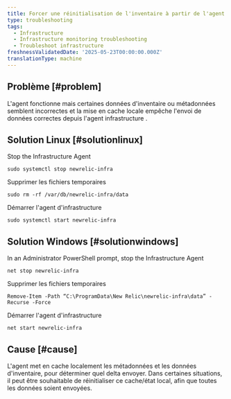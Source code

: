 ```yaml
---
title: Forcer une réinitialisation de l'inventaire à partir de l'agent d'infrastructure
type: troubleshooting
tags:
  - Infrastructure
  - Infrastructure monitoring troubleshooting
  - Troubleshoot infrastructure
freshnessValidatedDate: '2025-05-23T00:00:00.000Z'
translationType: machine
---
```


## Problème [#problem]

L&apos;agent fonctionne mais certaines données d&apos;inventaire ou métadonnées semblent incorrectes et la mise en cache locale empêche l&apos;envoi de données correctes depuis l&apos;agent infrastructure .

## Solution Linux [#solutionlinux]

Stop the Infrastructure Agent

```
sudo systemctl stop newrelic-infra
```

Supprimer les fichiers temporaires

```
sudo rm -rf /var/db/newrelic-infra/data
```

Démarrer l&apos;agent d&apos;infrastructure

```
sudo systemctl start newrelic-infra
```

## Solution Windows [#solutionwindows]

In an Administrator PowerShell prompt, stop the Infrastructure Agent

```
net stop newrelic-infra
```

Supprimer les fichiers temporaires

```
Remove-Item -Path “C:\ProgramData\New Relic\newrelic-infra\data” -Recurse -Force
```

Démarrer l&apos;agent d&apos;infrastructure

```
net start newrelic-infra
```

## Cause [#cause]

L&apos;agent met en cache localement les métadonnées et les données d&apos;inventaire, pour déterminer quel delta envoyer. Dans certaines situations, il peut être souhaitable de réinitialiser ce cache/état local, afin que toutes les données soient envoyées.